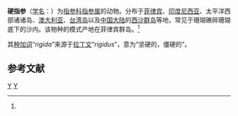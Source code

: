 {{Speciesbox
| taxon = Chiridota rigida
| binomial_authority = (Semper, 1868)<ref name='id12756'>{{cite web| url =http://www.bioinfo.cn/db05/BjdwSpecies.php?action=view&id=12756| title =硬指参| work =《中国动物物种编目数据库》| publisher =中国科学院微生物研究所| author =中国科学院动物研究所| accessdate =2009-04-28| deadurl =yes| archiveurl =https://web.archive.org/web/20160305024743/http://www.bioinfo.cn/db05/BjdwSpecies.php?action=view&id=12756| archivedate =2016-03-05}}</ref>
}}

'''硬指参'''（[[学名|学名]]：{{lang|la|''Chiridota rigida''}}）为[[指参科|指参科]][[指参属|指参属]]的动物。分布于[[菲律宾|菲律宾]]、[[印度尼西亚|印度尼西亚]]、太平洋西部诸诸岛、[[澳大利亚|澳大利亚]]、[[台湾岛|台湾岛]]以及[[中国大陆|中国大陆]]的[[西沙群岛|西沙群岛]]等地，常见于珊瑚礁碎珊瑚底下的沙内。该物种的模式产地在菲律宾群岛。<ref name='id12756'/>

其[[种加词|种加词]]“''rigida''”来源于[[拉丁文|拉丁文]]“''rigidus''”，意为“坚硬的，僵硬的”。

== 参考文献 ==
{{reflist}}

{{海参小作品}}

{{taxonbar}}
[[Category:_1868年描述的动物|Y]]
[[Category:指参属|Y]]